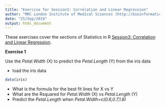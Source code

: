 ```yaml
---
title: "Exercise for Session3: Correlation and Linear Regression"
author: "MRC London Institute of Medical Sciences (http://bioinformatics.lms.mrc.ac.uk)"
date: "25/Sep/2019"
output: html_document
---
```


These exercises cover the sections of Statistics in R [Session3: Correlation and Linear Regression]("../Session3_linear_regression.html").

**Exercise 1**

Use the *Petal.Width* (X) to predict the *Petal.Length* (Y) from the iris data

- load the *iris* data
```r
data(iris)
```
- What is the formula for the best fit lines for X vs Y
- What are the Rsquared for *Petal.Width* (X) vs *Petal.Length* (Y)
- Predict the *Petal.Length* when *Petal.Width=c(0.6,0.7,1.8)*

